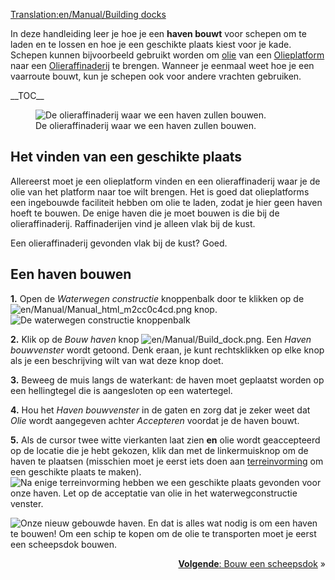 [[Translation:en/Manual/Building docks]]
{{nl/Vertaling|en/Manual/Building docks|95}}
{{nl/Manual/Tutorial/Tutorial}}

In deze handleiding leer je hoe je een '''haven bouwt''' voor schepen om te laden en te lossen en hoe je een geschikte plaats kiest voor je kade. Schepen kunnen bijvoorbeeld gebruikt worden om [[en/Manual/Base Set/Cargos/Oil|olie]] van een [[en/Manual/Base Set/Industries/Oil Rig|Olieplatform]] naar een [[en/Manual/Base Set/Industries/Oil Refinery|Olieraffinaderij]] te brengen. Wanneer je eenmaal weet hoe je een vaarroute bouwt, kun je schepen ook voor andere vrachten gebruiken.

__TOC__

[[File:en/Manual/Dock construction 1.png|left|frame|De olieraffinaderij waar we een haven zullen bouwen.]]
==Het vinden van een geschikte plaats==
Allereerst moet je een olieplatform vinden en een olieraffinaderij waar je de olie van het platform naar toe wilt brengen. Het is goed dat olieplatforms een ingebouwde faciliteit hebben om olie te laden, zodat je hier geen haven hoeft te bouwen. De enige haven die je moet bouwen is die bij de olieraffinaderij. Raffinaderijen vind je alleen vlak bij de kust.

Een olieraffinaderij gevonden vlak bij de kust? Goed.
<div style="clear:left"></div>

==Een haven bouwen==

'''1.''' Open de ''Waterwegen constructie'' knoppenbalk door te klikken op de [[File:en/Manual/Manual html m2cc0c4cd.png]] knop.
[[File:en/Manual/Dock toolbar.png|frame|none|De waterwegen constructie knoppenbalk]]

'''2.''' Klik op de ''Bouw haven'' knop [[File:en/Manual/Build dock.png]]. Een ''Haven bouwvenster'' wordt getoond. Denk eraan, je kunt rechtsklikken op elke knop als je een beschrijving wilt van wat deze knop doet.

'''3.''' Beweeg de muis langs de waterkant: de haven moet geplaatst worden op een hellingtegel die is aangesloten op een watertegel.

'''4.''' Hou het ''Haven bouwvenster'' in de gaten en zorg dat je zeker weet dat ''Olie'' wordt aangegeven achter ''Accepteren'' voordat je de haven bouwt.

'''5.''' Als de cursor twee witte vierkanten laat zien '''en''' olie wordt geaccepteerd op de locatie die je hebt gekozen, klik dan met de linkermuisknop om de haven te plaatsen (misschien moet je eerst iets doen aan [[nl/Manual/Terreinvorming|terreinvorming]] om een geschikte plaats te maken).
[[File:en/Manual/Dock construction 2.png|frame|none|Na enige [[nl/Manual/Terreinvorming|terreinvorming]] hebben we een geschikte plaats gevonden voor onze haven. Let op de acceptatie van olie in het waterwegconstructie venster.]]


[[File:en/Manual/Dock construction 3.png|frame|right|Onze nieuw gebouwde haven.]]
En dat is alles wat nodig is om een haven te bouwen! Om een schip te kopen om de olie te transporten moet je eerst een scheepsdok bouwen.

<span style="float: right">[[nl/Manual/Bouw dok|'''Volgende''': Bouw een scheepsdok]] &raquo;</span>
